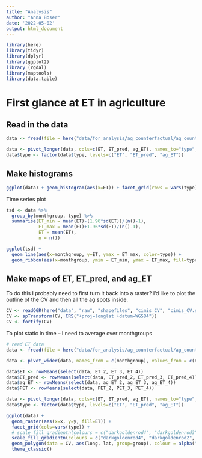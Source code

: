 ```yaml
---
title: "Analysis"
author: "Anna Boser"
date: '2022-05-02'
output: html_document
---
```


```r
library(here)
library(tidyr)
library(dplyr)
library(ggplot2)
library (rgdal)
library(maptools)
library(data.table)
```


# First glance at ET in agriculture 

## Read in the data
```r
data <- fread(file = here("data/for_analysis/ag_counterfactual/ag_counterfactual_default0.1.csv"))
```

```r
data <- pivot_longer(data, cols=c(ET, ET_pred, ag_ET), names_to="type", values_to="ET")
data$type <- factor(data$type, levels=c("ET", "ET_pred", "ag_ET"))
```


## Make histograms
```r
ggplot(data) + geom_histogram(aes(x=ET)) + facet_grid(rows = vars(type), cols = vars(monthgroup))
```


Time series plot
```r
tsd <- data %>% 
  group_by(monthgroup, type) %>% 
  summarise(ET_min = mean(ET)-(1.96*sd(ET))/(n()-1), 
            ET_max = mean(ET)+1.96*sd(ET)/(n()-1), 
            ET = mean(ET), 
            n = n())

ggplot(tsd) + 
  geom_line(aes(x=monthgroup, y=ET, ymax = ET_max, color=type)) + 
  geom_ribbon(aes(x=monthgroup, ymin = ET_min, ymax = ET_max, fill=type), alpha = 0.1)
```



## Make maps of ET, ET_pred, and ag_ET

To do this I probably need to first turn it back into a raster? I'd like to plot the outline of the CV and then all the ag spots inside. 

```r
CV <- readOGR(here("data", "raw", "shapefiles", "cimis_CV", "cimis_CV.shp"))
CV <- spTransform(CV, CRS("+proj=longlat +datum=WGS84"))
CV <- fortify(CV)
```
To plot static in time -- I need to average over monthgroups
```r
# read ET data
data <- fread(file = here("data/for_analysis/ag_counterfactual/ag_counterfactual_default0.1.csv"))

data <- pivot_wider(data, names_from = c(monthgroup), values_from = c(ET, ET_pred, ag_ET, PET))

data$ET <- rowMeans(select(data, ET_2, ET_3, ET_4))
data$ET_pred <- rowMeans(select(data, ET_pred_2, ET_pred_3, ET_pred_4))
data$ag_ET <- rowMeans(select(data, ag_ET_2, ag_ET_3, ag_ET_4))
data$PET <- rowMeans(select(data, PET_2, PET_3, PET_4))
```

```r
data <- pivot_longer(data, cols=c(ET, ET_pred, ag_ET), names_to="type", values_to="ET")
data$type <- factor(data$type, levels=c("ET", "ET_pred", "ag_ET"))
```



```r
ggplot(data) + 
  geom_raster(aes(x=x, y=y, fill=ET)) +
  facet_grid(cols=vars(type)) +
  # scale_fill_gradientn(colours = c("darkgoldenrod4", "darkgoldenrod3", "darkgoldenrod2", "darkgoldenrod1", "khaki1", "lightgreen", "turquoise3", "deepskyblue3", "mediumblue", "mediumblue", "navyblue", "navyblue", "midnightblue", "midnightblue", "midnightblue", "black", "black")) +
  scale_fill_gradientn(colours = c("darkgoldenrod4", "darkgoldenrod2", "khaki1", "lightgreen", "turquoise3", "deepskyblue3", "mediumblue", "navyblue", "midnightblue", "black")) +
  geom_polygon(data = CV, aes(long, lat, group=group), colour = alpha("black", 1), fill = NA) +
  theme_classic() 
```

